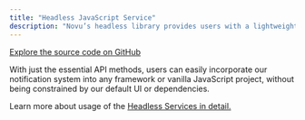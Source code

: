 ```yaml
---
title: "Headless JavaScript Service"
description: "Novu’s headless library provides users with a lightweight, completely unstyled, zero UI solution for integrating notification functionality into their web applications."
---
```


[Explore the source code on GitHub](https://github.com/novuhq/novu/tree/next/packages/headless)

With just the essential API methods, users can easily incorporate our notification system into any framework or vanilla JavaScript project, without being constrained by our default UI or dependencies.

Learn more about usage of the [Headless Services in detail.](/notification-center/client/headless/get-started)
